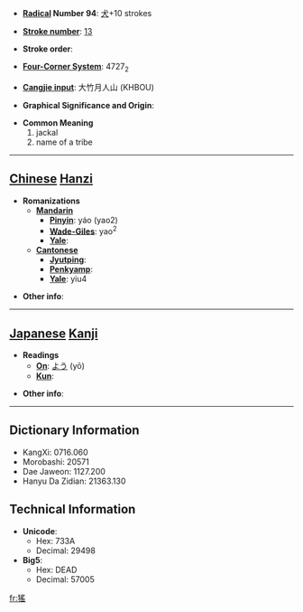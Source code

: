 * '''[[Wiktionary:Chinese radical index| Radical]] Number 94''': [[Wiktionary:Chinese radical index 犬|犬]]+10 strokes

* '''[[Wiktionary:Chinese total strokes index|Stroke number]]''': [[Wiktionary:Chinese total strokes index 13|13]]

* '''Stroke order''': 

* '''[[Wiktionary:Chinese four corner index|Four-Corner System]]''': 4727<sub>2</sub>

* '''[[Wiktionary:Chinese Cangjie index|Cangjie input]]''': 大竹月人山 (KHBOU)

* '''Graphical Significance and Origin''': 

* '''Common Meaning'''
*#jackal
*# name of a tribe


----

== [[Chinese]] [[Hanzi]] ==

* '''Romanizations'''
** '''[[Mandarin]]'''
*** '''[[Pinyin]]''': yáo (yao2)
*** '''[[Wade-Giles]]''': yao<sup>2</sup>
*** '''[[Yale]]''': 
** '''[[Cantonese]]'''
*** '''[[Jyutping]]''':
*** '''[[Penkyamp]]''': 
*** '''[[Yale]]''': yiu4

* '''Other info''': 

----

== [[Japanese]] [[Kanji]] ==

* '''Readings'''
** '''[[On]]''': [[よう]] (yō)
** '''[[Kun]]''': 

* '''Other info''':  

----

== Dictionary Information ==

* KangXi: 0716.060
* Morobashi: 20571
* Dae Jaweon: 1127.200
* Hanyu Da Zidian: 21363.130

== Technical Information ==

* '''Unicode''':
** Hex: 733A
** Decimal: 29498
* '''Big5''':
** Hex: DEAD
** Decimal: 57005

[[fr:猺]]